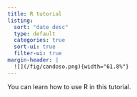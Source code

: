 ```yaml
---
title: R tutorial
listing:
  sort: "date desc"
  type: default
  categories: true
  sort-ui: true
  filter-ui: true
margin-header: |
  ![](/fig/candoso.png){width="61.8%"}
---
```


You can learn how to use R in this tutorial. 
